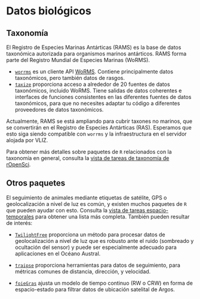 # Datos biológicos

## Taxonomía

El Registro de Especies Marinas Antárticas (RAMS) es la base de datos taxonómica autorizada para organismos marinos antárticos. RAMS forma parte del Registro Mundial de Especies Marinas (WoRMS).

- [`worrms`](https://cran.r-project.org/package=worrms) es un cliente API [WoRMS](http://www.marinespecies.org/). Contiene principalmente datos taxonómicos,  pero también datos de rasgos.
- [`taxize`](https://cran.r-project.org/package=taxize) proporciona acceso a alrededor de 20 fuentes de datos taxonómicos, incluido WoRMS. Tiene salidas de datos coherentes e interfaces de funciones consistentes en las diferentes fuentes de datos taxonómicos, para que no necesites adaptar tu código a diferentes proveedores de datos taxonómicos.

Actualmente, RAMS se está ampliando para cubrir taxones no marinos, que se convertirán en el Registro de Especies Antárticas (RAS). Esperamos que esto siga siendo compatible con `worrms` y la infraestructura en el servidor alojada por VLIZ.

Para obtener más detalles sobre paquetes de `R` relacionados con la taxonomía en general, consulta la [vista de tareas de taxonomía de rOpenSci](https://github.com/ropensci/taxonomy).

## Otros paquetes

El seguimiento de animales mediante etiquetas de satélite, GPS o geolocalización a nivel de luz es común, y existen muchos paquetes de `R` que pueden ayudar con esto. Consulta la [vista de tareas espacio-temporales](https://cloud.r-project.org/web/views/SpatioTemporal.html) para obtener una lista más completa. También pueden resultar de interés:

- [`TwilightFree`](https://github.com/ABindoff/TwilightFree) proporciona un método para procesar datos de geolocalización a nivel de luz que es robusto ante el ruido (sombreado y ocultación del sensor) y puede ser especialmente adecuado para aplicaciones en el Océano Austral.

- [`traipse`](https://github.com/Trackage/traipse) proporciona herramientas para datos de seguimiento, para métricas comunes de distancia, dirección, y velocidad.

- [`foieGras`](https://github.com/ianjonsen/foieGras) ajusta un modelo de tiempo continuo (RW o CRW) en forma de espacio-estado para filtrar datos de ubicación satelital de Argos.
